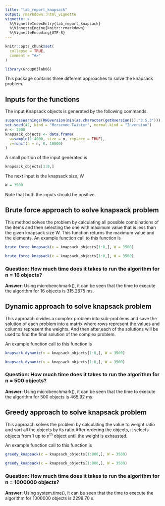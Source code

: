 ```yaml
---
title: "lab_report_knapsack"
output: rmarkdown::html_vignette
vignette: >
  %\VignetteIndexEntry{lab_report_knapsack}
  %\VignetteEngine{knitr::rmarkdown}
  %\VignetteEncoding{UTF-8}
---
```


```r
knitr::opts_chunk$set(
  collapse = TRUE,
  comment = "#>"
)
```

```r
library(Group03lab06)
```
This package contains three different approaches to solve the knapsack problem. 

## Inputs for the functions
The input Knapsack objects is generated by the following commands.
```r
suppressWarnings(RNGversion(min(as.character(getRversion()),"3.5.3")))
set.seed(42, kind = "Mersenne-Twister", normal.kind = "Inversion")
n <- 2000
knapsack_objects <- data.frame(
  w=sample(1:4000, size = n, replace = TRUE),
  v=runif(n = n, 0, 10000)
)
```
A small portion of the input generated is
```r
knapsack_objects[1:8,]
```

The next input is the knapsack size, W
```r
W = 3500
```
Note that both the inputs should be positive.

## Brute force approach to solve knapsack problem
This method solves the problem by calculating all possible combinations of the items and then selecting the one with maximum value that is less than the given knapsack size W. This function returns the maximum value and the elements. 
An example function call to this function is 
```r
brute_force_knapsack(x = knapsack_objects[1:8,], W = 3500)
```
```r
brute_force_knapsack(x = knapsack_objects[1:8,], W = 3500)
```

### Question: How much time does it takes to run the algorithm for n = 16 objects?
**Answer**: Using microbenchmark(), it can be seen that the time to execute the algorithm for 16 objects is  315.2675 ms.

## Dynamic approach to solve knapsack problem
This approach divides a complex problem into sub-problems and save the solution of each problem into a matrix where rows represent the values and columns represent the weights. And then after,each of the solutions will be used to find the final solution of the complex problem.


An example function call to this function is 
```r
knapsack_dynamic(x = knapsack_objects[1:8,], W = 3500)
```
```r
knapsack_dynamic(x = knapsack_objects[1:8,], W = 3500)
```

### Question: How much time does it takes to run the algorithm for n = 500 objects?
**Answer**: Using microbenchmark(), it can be seen that the time to execute the algorithm for 500 objects is  465.92 ms.


## Greedy approach to solve knapsack problem
This approach solves the problem by calculating the value to weight ratio and sort all the objects by its ratio.After ordering the objects, it selects objects from 1 up to n<sup>th</sup> object until the weight is exhausted.
 
An example function call to this function is 
```r
greedy_knapsack(x = knapsack_objects[1:800,], W = 3500)
```
```r
greedy_knapsack(x = knapsack_objects[1:800,], W = 3500)
```

### Question: How much time does it takes to run the algorithm for n = 1000000 objects?
**Answer**: Using system.time(), it can be seen that the time to execute the algorithm for 1000000 objects is  2298.70 s.
